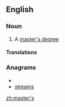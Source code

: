 ==English==

===Noun===
{{en-noun|master's}}

# A [[master's degree]]

====Translations====
{{trans-see|master's degree}}

===Anagrams===
* {{alphagram|aemrsst}}
* [[streams#English|streams]]

[[zh:master's]]